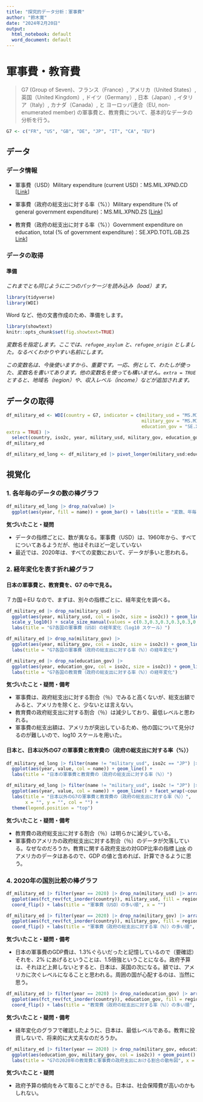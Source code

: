 ```yaml
---
title: "探究的データ分析：軍事費"
author: "鈴木寛"
date: "2024年2月20日"
output:
  html_notebook: default
  word_document: default
---
```


# 軍事費・教育費

> G7 (Group of Seven)、フランス（France）, アメリカ（United States）, 英国（United Kingdom）, ドイツ（Germany）, 日本（Japan）, イタリア（Italy）, カナダ（Canada）, と ヨーロッパ連合（EU, non-enumerated member) の軍事費と、教育費について、基本的なデータの分析を行う。

```r
G7 <- c("FR", "US", "GB", "DE", "JP", "IT", "CA", "EU")
```

## データ

### データ情報

-   軍事費（USD）Military expenditure (current USD)：MS.MIL.XPND.CD [[Link](https://data.worldbank.org/indicator/MS.MIL.XPND.CD)]

-   軍事費（政府の総支出に対する率（%））Military expenditure (% of general government expenditure)：MS.MIL.XPND.ZS [[Link](https://data.worldbank.org/indicator/MS.MIL.XPND.ZS)]

-   教育費（政府の総支出に対する率（%））Government expenditure on education, total (% of government expenditure)：SE.XPD.TOTL.GB.ZS [Link](https://data.worldbank.org/indicator/SE.XPD.TOTL.GB.ZS)]

### データの取得

#### 準備

*これまでとも同じように二つのパッケージを読み込み（load）ます。*

```r
library(tidyverse)
library(WDI)
```

Word など、他の文書作成のため、準備をします。

```r
library(showtext) 
knitr::opts_chunk$set(fig.showtext=TRUE) 
```

*変数名を指定します。ここでは、`refugee_asylum` と、`refugee_origin` としました。なるべくわかりやすい名前にします。*

*この変数名は、今後使いますから、重要です。一応、例として、わたしが使った、変数名を書いてあります。他の変数名を使っても構いません。`extra = TRUE` とすると、地域名（region）や、収入レベル（income）などが追加されます。*


## データの取得

```r
df_military_ed <- WDI(country = G7, indicator = c(military_usd = "MS.MIL.XPND.CD",
                                                  military_gov = "MS.MIL.XPND.ZS", 
                                                  education_gov = "SE.XPD.TOTL.GB.ZS"), 
extra = TRUE) |>
  select(country, iso2c, year, military_usd, military_gov, education_gov, region) 
df_military_ed
```

```r
df_military_ed_long <- df_military_ed |> pivot_longer(military_usd:education_gov)
```


## 視覚化

### 1. 各年毎のデータの数の棒グラフ

```r
df_military_ed_long |> drop_na(value) |> 
  ggplot(aes(year, fill = name)) + geom_bar() + labs(title = "変数、年毎のデータの数")
```

**気づいたこと・疑問**

-   データの指標ごとに、数が異なる。軍事費（USD）は、1960年から、すべてについてあるようだが、他はそれほど一定していない
-   最近では、2020年は、すべての変数において、データが多いと思われる。

### 2. 経年変化を表す折れ線グラフ

#### 日本の軍事費と、教育費を、G7 の中で見る。

７カ国＋EU なので、まずは、別々の指標ごとに、経年変化を調べる。

```r
df_military_ed |> drop_na(military_usd) |> 
  ggplot(aes(year, military_usd, col = iso2c, size = iso2c)) + geom_line() + 
  scale_y_log10() + scale_size_manual(values = c(0.3,0.3,0.3,0.3,0.3,0.3,0.7,0.3)) +
  labs(title = "G7各国の軍事費（USD）の経年変化（log10 スケール）")
```


```r
df_military_ed |> drop_na(military_gov) |> 
  ggplot(aes(year, military_gov, col = iso2c, size = iso2c)) + geom_line() + scale_size_manual(values = c(0.3,0.3,0.3,0.3,0.3,0.3,0.7,0.3)) +
  labs(title = "G7各国の軍事費（政府の総支出に対する率（%））の経年変化")
```

```r
df_military_ed |> drop_na(education_gov) |> 
  ggplot(aes(year, education_gov, col = iso2c, size = iso2c)) + geom_line() + scale_size_manual(values = c(0.3,0.3,0.3,0.3,0.3,0.3,0.7,0.3)) +
  labs(title = "G7各国の教育費（政府の総支出に対する率（%））の経年変化")
```

**気づいたこと・疑問・備考**

-   軍事費は、政府総支出に対する割合（％）でみると高くないが、総支出額でみると、アメリカを除くと、少ないとは言えない。
-   教育費の政府総支出に対する割合（％）は減少しており、最低レベルと思われる。
-   軍事費の総支出額は、アメリカが突出しているため、他の国について見分けるのが難しいので、log10 スケールを用いた。

#### 日本と、日本以外のG7 の軍事費と教育費の（政府の総支出に対する率（%））

```r
df_military_ed_long |> filter(name != "military_usd", iso2c == "JP") |> drop_na(value) |>
  ggplot(aes(year, value, col = name)) + geom_line() + 
  labs(title = "日本の軍事費と教育費の（政府の総支出に対する率（%））")
```

```r
df_military_ed_long |> filter(name != "military_usd", iso2c != "JP") |> drop_na(value) |>
  ggplot(aes(year, value, col = name)) + geom_line() + facet_wrap(~country) +
  labs(title = "日本以外のG7の軍事費と教育費の（政府の総支出に対する率（%））", 
       x = "", y = "", col = "") +
  theme(legend.position = "top")
```

**気づいたこと・疑問・備考**

-   教育費の政府総支出に対する割合（％）は明らかに減少している。
-   軍事費のアメリカの政府総支出に対する割合（％）のデータが欠落している。なぜなのだろうか。教育に関する政府支出の対GDP比率の指標 [Link](https://data.worldbank.org/indicator/SE.XPD.TOTL.GD.ZS?locations=US) のアメリカのデータはあるので、GDP の値と含めれば、計算できるように思う。

### 4. 2020年の国別比較の棒グラフ

```r
df_military_ed |> filter(year == 2020) |> drop_na(military_usd) |> arrange(desc(military_usd)) |> 
  ggplot(aes(fct_rev(fct_inorder(country)), military_usd, fill = region)) + geom_col() +
  coord_flip() + labs(title = "軍事費（USD）の多い順", x = "")
```

```r
df_military_ed |> filter(year == 2020) |> drop_na(military_gov) |> arrange(desc(military_gov)) |> 
  ggplot(aes(fct_rev(fct_inorder(country)), military_gov, fill = region)) + geom_col() +
  coord_flip() + labs(title = "軍事費（政府の総支出に対する率（%））の多い順", x = "")
```

**気づいたこと・疑問・備考**

- 日本の軍事費のGDP費は、1.3%ぐらいだったと記憶しているので（要確認）それを、2% にあげるということは、1.5倍強ということになる。政府予算は、それほど上昇しないとすると、日本は、英国の次になる。額では、アメリカに次ぐレベルになることと思われる。周囲の国が心配するのは、当然に思う。


```r
df_military_ed |> filter(year == 2020) |> drop_na(education_gov) |> arrange(desc(education_gov)) |> 
  ggplot(aes(fct_rev(fct_inorder(country)), education_gov, fill = region)) + geom_col() +
  coord_flip() + labs(title = "教育費（政府の総支出に対する率（%））の多い順", x = "")
```

**気づいたこと・疑問・備考**

- 経年変化のグラフで確認したように、日本は、最低レベルである。教育に投資しないで、将来的に大丈夫なのだろうか。

```r
df_military_ed |> filter(year == 2020) |> drop_na(military_gov, education_gov) |>
  ggplot(aes(education_gov, military_gov, col = iso2c)) + geom_point() + geom_label(aes(label = iso2c), nudge_y = 0.1) + theme(legend.position = "none") + 
  labs(title = "G7の2020年の教育費と軍事費の政府支出における割合の散布図", x = "教育費（政府の総支出に対する率（%））", y = "軍事費（政府の総支出に対する率（%））")
```


**気づいたこと・疑問**

-   政府予算の傾向をみて取ることができる。日本は、社会保障費が高いのかもしれない。

